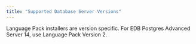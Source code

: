 ```yaml
---
title: "Supported Database Server Versions"
---
```


<div id="supported_database_server_versions" class="registered_link"></div>

Language Pack installers are version specific. For EDB Postgres Advanced Server 14, use Language Pack Version 2. 

